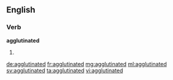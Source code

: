 ==English==

===Verb===
'''agglutinated'''

# {{en-past of|agglutinate}}

[[de:agglutinated]]
[[fr:agglutinated]]
[[mg:agglutinated]]
[[ml:agglutinated]]
[[sv:agglutinated]]
[[ta:agglutinated]]
[[vi:agglutinated]]